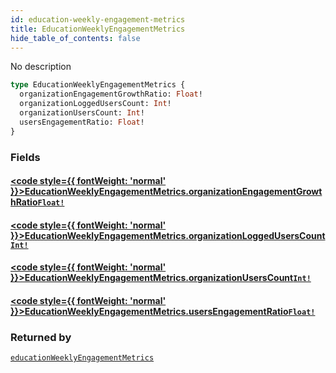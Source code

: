 ```yaml
---
id: education-weekly-engagement-metrics
title: EducationWeeklyEngagementMetrics
hide_table_of_contents: false
---
```








No description

```graphql
type EducationWeeklyEngagementMetrics {
  organizationEngagementGrowthRatio: Float!
  organizationLoggedUsersCount: Int!
  organizationUsersCount: Int!
  usersEngagementRatio: Float!
}
```


### Fields

#### [<code style={{ fontWeight: 'normal' }}>EducationWeeklyEngagementMetrics.<b>organizationEngagementGrowthRatio</b></code>](#)<Bullet />[`Float!`](/api/graphql/documentation/scalars/float) <Badge class="secondary" text="non-null"/> <Badge class="secondary" text="scalar"/>
> 
> 

#### [<code style={{ fontWeight: 'normal' }}>EducationWeeklyEngagementMetrics.<b>organizationLoggedUsersCount</b></code>](#)<Bullet />[`Int!`](/api/graphql/documentation/scalars/int) <Badge class="secondary" text="non-null"/> <Badge class="secondary" text="scalar"/>
> 
> 

#### [<code style={{ fontWeight: 'normal' }}>EducationWeeklyEngagementMetrics.<b>organizationUsersCount</b></code>](#)<Bullet />[`Int!`](/api/graphql/documentation/scalars/int) <Badge class="secondary" text="non-null"/> <Badge class="secondary" text="scalar"/>
> 
> 

#### [<code style={{ fontWeight: 'normal' }}>EducationWeeklyEngagementMetrics.<b>usersEngagementRatio</b></code>](#)<Bullet />[`Float!`](/api/graphql/documentation/scalars/float) <Badge class="secondary" text="non-null"/> <Badge class="secondary" text="scalar"/>
> 
> 



### Returned by

[`educationWeeklyEngagementMetrics`](/api/graphql/documentation/queries/education-weekly-engagement-metrics)  <Badge class="secondary" text="query"/>



